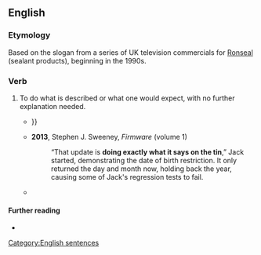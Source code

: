 ==English==

===Etymology===
Based on the slogan from a series of UK television commercials for [[w:Ronseal|Ronseal]] (sealant products), beginning in the 1990s.

===Verb===
{{en-verb|[[do]]<does,,did,done> [[exactly]] [[what]] [[it]] [[say]]s<says,said,said> [[on]] [[the]] [[tin]]}}

# {{lb|en|idiomatic|British|Ireland}} To do what is described or what one would expect, with no further explanation needed.
#* {{quote-book|en|year=2004|author=Andrea Schulte-Peevers|title=Germany|publisher=Lonely Planet,|isbn=1740594711|page=689
|passage=[The Erotic Art Museum] '''does exactly what it says on the tin''': presents erotic art {{...}}}}
#* '''2013''', Stephen J. Sweeney, ''Firmware'' (volume 1)
#*: “That update is '''doing exactly what it says on the tin''',” Jack started, demonstrating the date of birth restriction. It only returned the day and month now, holding back the year, causing some of Jack's regression tests to fail.
#* {{quote-journal|en|date=2022 January 26|author=Paul Clifton|title=Network News: ... and Arterio woes could mean more cascades|journal=RAIL|issue=949|page=10|text="Until we get a train that performs to specification, it's difficult to put a timeline on it. The train does not '''do what it says on the tin'''.}}

====Further reading====
* {{pedia|Does exactly what it says on the tin}}

[[Category:English sentences]]